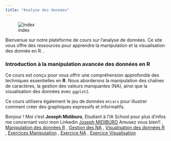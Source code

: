 ```yaml
---
title: "Analyse des données"
---
```

![index](https://workingnation.com/wp-content/uploads/elementor/thumbs/R_logo.svg_-ph7v86g4lp7uq711f2l4u74qongpq74ym001zsw6bk.png)

<p id=textIntro>Bienvenue sur notre plateforme de cours sur l'analyse de données. Ce site vous offre des ressources pour apprendre la manipulation et la visualisation des donnée en R.
.</p>

### Introduction à la manipulation avancée des données en R

<p id=textIntro>Ce cours est conçu pour vous offrir une compréhension approfondie des techniques essentielles en <strong>R</strong>. Nous aborderons la manipulation des chaînes de caractères, la gestion des valeurs manquantes (NA),  ainsi que la visualisation des données avec `ggplot2`.

 Ce cours utilisera également le jeu de données `mtcars` pour illustrer comment créer des graphiques expressifs et informatifs.</p>

<p id=textIntro>Bonjour ! Moi c'est <strong>Joseph Midiburo</strong>, Etudiant à l'IA School pour plus d'infos me concernant voici mon Linkedin <a href="https://www.linkedin.com/in/joseph-midiburo-a58022222/">Joseph MIDIBURO</a>  Amusez vous bien!!</a> ,   <a href=manipulationR.qmd>Manipulation des données R</a> , <a href=Gestion_de_NA.qmd>Gestion des NA</a> , <a href=visualisation.qmd>Visualisation des données R</a> , <a href=exerciceR.qmd>Exercices Manipulation</a> , <a href=exercice_NA.qmd>Exercice NA</a> , <a href=exercice_Viz.qmd>Exercice Visualisation</a></p>